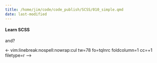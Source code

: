 ```yaml
---
title: /home/jim/code/code_publish/SCSS/010_simple.qmd 
date: last-modified
---
```


####  Learn SCSS

:::{ .postbox }
and?
:::
<-
vim:linebreak:nospell:nowrap:cul tw=78 fo=tqlnrc foldcolumn=1 cc=+1 filetype=r
-->
